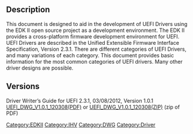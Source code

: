 == Description ==

This document is designed to aid in the development of UEFI Drivers using the EDK II open source project as a development environment. The EDK II provides a cross-platform firmware development environment for UEFI. UEFI Drivers are described in the Unified Extensible Firmware Interface Specification, Version 2.3.1. There are different categories of UEFI Drivers, and many variations of each category. This document provides basic information for the most common categories of UEFI drivers. Many other driver designs are possible.

== Versions ==

Driver Writer’s Guide for UEFI 2.3.1, 03/08/2012, Version 1.0.1 [http://sourceforge.net/projects/edk2/files/EDK%20II%20Releases/Driver_Developer/UEFI_DWG_V1.0.1_120308.pdf/download UEFI_DWG_V1.0.1_120308(PDF)]
or 
[http://sourceforge.net/projects/edk2/files/EDK%20II%20Releases/Driver_Developer/UEFI_DWG_V1.0.1_120308.zip/download UEFI_DWG_V1.0.1_120308(ZIP)] (zip of PDF)



[[Category:EDKII]]
[[Category:IHV]]
[[Category:DWG]]
[[Category:Driver]]